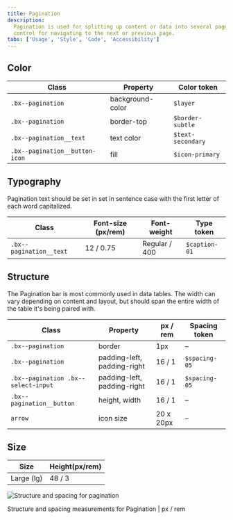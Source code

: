 ```yaml
---
title: Pagination
description:
  Pagination is used for splitting up content or data into several pages, with a
  control for navigating to the next or previous page.
tabs: ['Usage', 'Style', 'Code', 'Accessibility']
---
```


## Color

| Class                          | Property         | Color token       |
| ------------------------------ | ---------------- | ----------------- |
| `.bx--pagination`              | background-color | `$layer`          |
| `.bx--pagination`              | border-top       | `$border-subtle`  |
| `.bx--pagination__text`        | text color       | `$text-secondary` |
| `.bx--pagination__button-icon` | fill             | `$icon-primary`   |

## Typography

Pagination text should be set in set in sentence case with the first letter of
each word capitalized.

| Class                   | Font-size (px/rem) | Font-weight   | Type token    |
| ----------------------- | ------------------ | ------------- | ------------- |
| `.bx--pagination__text` | 12 / 0.75          | Regular / 400 | `$caption-01` |

## Structure

The Pagination bar is most commonly used in data tables. The width can vary
depending on content and layout, but should span the entire width of the table
it's being paired with.

| Class                               | Property                    | px / rem  | Spacing token |
| ----------------------------------- | --------------------------- | --------- | ------------- |
| `.bx--pagination`                   | border                      | 1px       | –             |
| `.bx--pagination`                   | padding-left, padding-right | 16 / 1    | `$spacing-05` |
| `.bx--pagination .bx--select-input` | padding-left, padding-right | 16 / 1    | `$spacing-05` |
| `.bx--pagination__button`           | height, width               | 16 / 1    | –             |
| `arrow`                             | icon size                   | 20 x 20px | –             |

## Size

| Size                               | Height(px/rem)              |
| -----------------------------------| --------------------------- | 
| Large (lg)                         | 48 / 3                      | 


<div className="image--fixed">

![Structure and spacing for pagination](images/pagination-style-1.png)

</div>

<Caption>Structure and spacing measurements for Pagination | px / rem</Caption>
